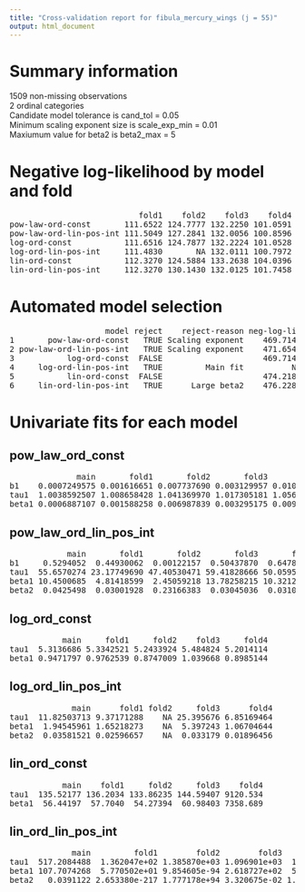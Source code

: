 ```yaml
---
title: "Cross-validation report for fibula_mercury_wings (j = 55)"
output: html_document
---
```

# Summary information
1509 non-missing observations  
2 ordinal categories  
Candidate model tolerance is cand_tol = 0.05  
Minimum scaling exponent size is scale_exp_min = 0.01  
Maxiumum value for beta2 is beta2_max = 5  

# Negative log-likelihood by model and fold
<pre>
                           fold1    fold2    fold3    fold4  
pow-law-ord-const       111.6522 124.7777 132.2250 101.0591  
pow-law-ord-lin-pos-int 111.5049 127.2841 132.0056 100.8596  
log-ord-const           111.6516 124.7877 132.2224 101.0528  
log-ord-lin-pos-int     111.4830       NA 132.0111 100.7972  
lin-ord-const           112.3270 124.5884 133.2638 104.0396  
lin-ord-lin-pos-int     112.3270 130.1430 132.0125 101.7458  
</pre>
# Automated model selection
<pre>
                    model reject    reject-reason neg-log-lik delta-neg-log-lik model-rank  
1       pow-law-ord-const   TRUE Scaling exponent    469.7141      0.0000000000         NA  
2 pow-law-ord-lin-pos-int   TRUE Scaling exponent    471.6542      1.9401300578         NA  
3           log-ord-const  FALSE                     469.7144      0.0003559008          1  
4     log-ord-lin-pos-int   TRUE         Main fit          NA                NA         NA  
5           lin-ord-const  FALSE                     474.2188      4.5047486747          2  
6     lin-ord-lin-pos-int   TRUE      Large beta2    476.2284      6.5143278534         NA  
</pre>
# Univariate fits for each model
## pow_law_ord_const  
<pre>
              main       fold1       fold2       fold3       fold4  
b1    0.0007249575 0.001616651 0.007737690 0.003129957 0.010507731  
tau1  1.0038592507 1.008658428 1.041369970 1.017305181 1.056098981  
beta1 0.0006887107 0.001588258 0.006987839 0.003295175 0.009846256  
</pre>
## pow_law_ord_lin_pos_int  
<pre>
            main       fold1       fold2       fold3       fold4  
b1     0.5294052  0.44930062  0.00122157  0.50437870  0.64786096  
tau1  55.6570274 23.17749690 47.40530471 59.41828666 50.05954225  
beta1 10.4500685  4.81418599  2.45059218 13.78258215 10.32124680  
beta2  0.0425498  0.03001928  0.23166383  0.03045036  0.03108604  
</pre>
## log_ord_const  
<pre>
           main     fold1     fold2    fold3     fold4  
tau1  5.3136686 5.3342521 5.2433924 5.484824 5.2014114  
beta1 0.9471797 0.9762539 0.8747009 1.039668 0.8985144  
</pre>
## log_ord_lin_pos_int  
<pre>
             main      fold1 fold2     fold3      fold4  
tau1  11.82503713 9.37171288    NA 25.395676 6.85169464  
beta1  1.94545961 1.65218273    NA  5.397243 1.06704644  
beta2  0.03581521 0.02596657    NA  0.033179 0.01896456  
</pre>
## lin_ord_const  
<pre>
           main    fold1     fold2     fold3    fold4  
tau1  135.52177 136.2034 133.86235 144.59407 9120.534  
beta1  56.44197  57.7040  54.27394  60.98403 7358.689  
</pre>
## lin_ord_lin_pos_int  
<pre>
             main         fold1        fold2        fold3         fold4  
tau1  517.2084488  1.362047e+02 1.385870e+03 1.096901e+03  1.280010e+02  
beta1 107.7074268  5.770502e+01 9.854605e-94 2.618727e+02  5.285847e+01  
beta2   0.0391122 2.653380e-217 1.777178e+94 3.320675e-02 1.388273e-188  
</pre>
